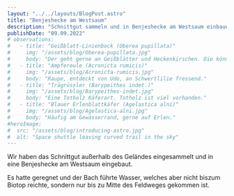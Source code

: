 ```yaml
---
layout: "../../layouts/BlogPost.astro"
title: "Benjeshecke am Westsaum"
description: "Schnittgut sammeln und in Benjeshecke am Westsaum einbauen."
publishDate: "09.09.2022"
# observations:
#   - title: "Geißblatt-Linienbock (Oberea pupillata)"
#     img: "/assets/blog/Oberea-pupillata.jpg"
#     body: "Der geht gerne an Geißblätter und Heckenkirschen. Die können wir mal suchen im Gelände."
#   - title: "Ampfereule (Acronicta rumicis)"
#     img: "/assets/blog/Acronicta-rumicis.jpg"
#     body: "Raupe, entdeckt von Udo, an Schwertlilie fressend."
#   - title: "Trägrüssler (Barypeithes indet.)"
#     img: "/assets/blog/Barypeithes-indet.jpg"
#     body: "Eine Totholz Käferart. Totholz ist viel vorhanden."
#   - title: "Blauer Erlenblattkäfer (Agelastica alni)"
#     img: "/assets/blog/Agelastica-alni.jpg"
#     body: "Häufig am Gewässerrand, gerne auf Erlen."
#heroImage:
#  src: "/assets/blog/introducing-astro.jpg"
#  alt: "Space shuttle leaving curved trail in the sky"
---
```



Wir haben das Schnittgut außerhalb des Geländes eingesammelt und in eine Benjeshecke am Westsaum eingebaut.

Es hatte geregnet und der Bach führte Wasser, welches aber nicht biszum Biotop reichte, sondern nur bis zu Mitte des Feldweges gekommen ist.

<Cards observations={frontmatter.observations} />
